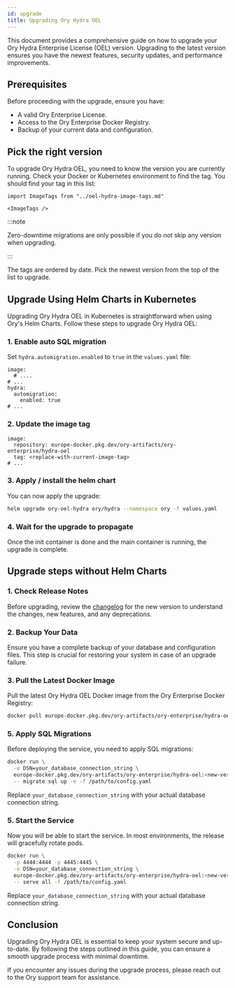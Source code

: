 ```yaml
---
id: upgrade
title: Upgrading Ory Hydra OEL
---
```


This document provides a comprehensive guide on how to upgrade your Ory Hydra Enterprise License (OEL) version. Upgrading to the
latest version ensures you have the newest features, security updates, and performance improvements.

## Prerequisites

Before proceeding with the upgrade, ensure you have:

- A valid Ory Enterprise License.
- Access to the Ory Enterprise Docker Registry.
- Backup of your current data and configuration.

## Pick the right version

To upgrade Ory Hydra OEL, you need to know the version you are currently running. Check your Docker or Kubernetes environment to
find the tag. You should find your tag in this list:

```mdx-code-block
import ImageTags from "../oel-hydra-image-tags.md"

<ImageTags />
```

:::note

Zero-downtime migrations are only possible if you do not skip any version when upgrading.

:::

The tags are ordered by date. Pick the newest version from the top of the list to upgrade.

## Upgrade Using Helm Charts in Kubernetes

Upgrading Ory Hydra OEL in Kubernetes is straightforward when using Ory's Helm Charts. Follow these steps to upgrade Ory Hydra
OEL:

### 1. Enable auto SQL migration

Set `hydra.automigration.enabled` to `true` in the `values.yaml` file:

```
image:
  # ....
# ...
hydra:
  automigration:
    enabled: true
# ...
```

### 2. Update the image tag

```
image:
  repository: europe-docker.pkg.dev/ory-artifacts/ory-enterprise/hydra-oel
  tag: <replace-with-current-image-tag>
# ...
```

### 3. Apply / install the helm chart

You can now apply the upgrade:

```bash
helm upgrade ory-oel-hydra ory/hydra --namespace ory -f values.yaml
```

### 4. Wait for the upgrade to propagate

Once the init container is done and the main container is running, the upgrade is complete.

## Upgrade steps without Helm Charts

### 1. Check Release Notes

Before upgrading, review the [changelog](changelog.mdx) for the new version to understand the changes, new features, and any
deprecations.

### 2. Backup Your Data

Ensure you have a complete backup of your database and configuration files. This step is crucial for restoring your system in case
of an upgrade failure.

### 3. Pull the Latest Docker Image

Pull the latest Ory Hydra OEL Docker image from the Ory Enterprise Docker Registry:

```bash
docker pull europe-docker.pkg.dev/ory-artifacts/ory-enterprise/hydra-oel:<new-version-tag>
```

### 5. Apply SQL Migrations

Before deploying the service, you need to apply SQL migrations:

```bash
docker run \
  -e DSN=your_database_connection_string \
  europe-docker.pkg.dev/ory-artifacts/ory-enterprise/hydra-oel:<new-version-tag> \
  -- migrate sql up -e -f /path/to/config.yaml
```

Replace `your_database_connection_string` with your actual database connection string.

### 5. Start the Service

Now you will be able to start the service. In most environments, the release will gracefully rotate pods.

```bash
docker run \
  -p 4444:4444 -p 4445:4445 \
  -e DSN=your_database_connection_string \
  europe-docker.pkg.dev/ory-artifacts/ory-enterprise/hydra-oel:<new-version-tag> \
  -- serve all -f /path/to/config.yaml
```

Replace `your_database_connection_string` with your actual database connection string.

## Conclusion

Upgrading Ory Hydra OEL is essential to keep your system secure and up-to-date. By following the steps outlined in this guide, you
can ensure a smooth upgrade process with minimal downtime.

If you encounter any issues during the upgrade process, please reach out to the Ory support team for assistance.

